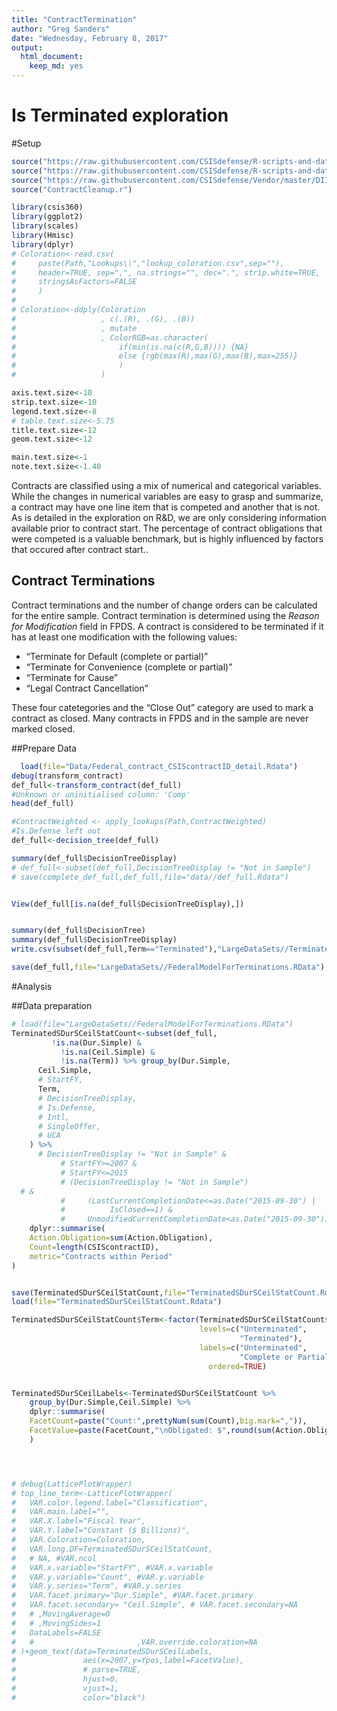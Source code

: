 ```yaml
---
title: "ContractTermination"
author: "Greg Sanders"
date: "Wednesday, February 8, 2017"
output:
  html_document:
    keep_md: yes
--- 
```


Is Terminated exploration
============================================================================

#Setup
```r
source("https://raw.githubusercontent.com/CSISdefense/R-scripts-and-data/master/helper.r")
source("https://raw.githubusercontent.com/CSISdefense/R-scripts-and-data/master/lookups.r")
source("https://raw.githubusercontent.com/CSISdefense/Vendor/master/DIIGstat.r")
source("ContractCleanup.r")

library(csis360)
library(ggplot2)
library(scales)
library(Hmisc)
library(dplyr)
# Coloration<-read.csv(
#     paste(Path,"Lookups\\","lookup_coloration.csv",sep=""),
#     header=TRUE, sep=",", na.strings="", dec=".", strip.white=TRUE, 
#     stringsAsFactors=FALSE
#     )
# 
# Coloration<-ddply(Coloration
#                   , c(.(R), .(G), .(B))
#                   , mutate
#                   , ColorRGB=as.character(
#                       if(min(is.na(c(R,G,B)))) {NA} 
#                       else {rgb(max(R),max(G),max(B),max=255)}
#                       )
#                   )

axis.text.size<-10
strip.text.size<-10
legend.text.size<-8
# table.text.size<-5.75
title.text.size<-12
geom.text.size<-12

main.text.size<-1
note.text.size<-1.40


```

Contracts are classified using a mix of numerical and categorical variables. While the changes in numerical variables are easy to grasp and summarize, a contract may have one line item that is competed and another that is not. As is detailed in the exploration on R&D, we are only considering information available prior to contract start. The percentage of contract obligations that were competed is a valuable benchmark, but is highly influenced by factors that occured after contract start..

## Contract Terminations


Contract terminations and the number of change orders can be calculated for the entire sample.  Contract termination is determined using the *Reason for Modification* field in FPDS.  A contract is considered to be terminated if it has at least one modification with the following values:

* "Terminate for Default (complete or partial)"
* "Terminate for Convenience (complete or partial)"
* "Terminate for Cause"
* "Legal Contract Cancellation"

These four catetegories and the "Close Out" category are used to mark a contract as closed.  Many contracts in FPDS and in the sample are never marked closed.  


##Prepare Data

```r
  load(file="Data/Federal_contract_CSIScontractID_detail.Rdata")
debug(transform_contract)
def_full<-transform_contract(def_full)
#Unknown or uninitialised column: 'Comp'
head(def_full)

```

```r

#ContractWeighted <- apply_lookups(Path,ContractWeighted)
#Is.Defense left out
def_full<-decision_tree(def_full)

summary(def_full$DecisionTreeDisplay)
# def_full<-subset(def_full,DecisionTreeDisplay != "Not in Sample")
# save(complete_def_full,def_full,file="data//def_full.Rdata")


View(def_full[is.na(def_full$DecisionTreeDisplay),])


summary(def_full$DecisionTree)
summary(def_full$DecisionTreeDisplay)
write.csv(subset(def_full,Term=="Terminated"),"LargeDataSets//Terminated.csv")

save(def_full,file="LargeDataSets//FederalModelForTerminations.RData")


```


#Analysis

##Data preparation
```r
# load(file="LargeDataSets//FederalModelForTerminations.RData")
TerminatedSDurSCeilStatCount<-subset(def_full,
         !is.na(Dur.Simple) & 
           !is.na(Ceil.Simple) &
           !is.na(Term)) %>% group_by(Dur.Simple,
      Ceil.Simple,
      # StartFY,
      Term,
      # DecisionTreeDisplay,
      # Is.Defense,
      # Intl,
      # SingleOffer,
      # UCA
    ) %>%
      # DecisionTreeDisplay != "Not in Sample" &
           # StartFY>=2007 & 
           # StartFY<=2015 
           # (DecisionTreeDisplay != "Not in Sample")
  # &                
           #     (LastCurrentCompletionDate<=as.Date("2015-09-30") |
           #          IsClosed==1) &
           #     UnmodifiedCurrentCompletionDate<as.Date("2015-09-30")),
    dplyr::summarise(
    Action.Obligation=sum(Action.Obligation),
    Count=length(CSIScontractID),
    metric="Contracts within Period"
)


save(TerminatedSDurSCeilStatCount,file="TerminatedSDurSCeilStatCount.Rdata")
load(file="TerminatedSDurSCeilStatCount.Rdata")

TerminatedSDurSCeilStatCount$Term<-factor(TerminatedSDurSCeilStatCount$Term,
                                          levels=c("Unterminated",
                                                   "Terminated"),
                                          labels=c("Unterminated",
                                                   "Complete or Partial Termination"),
                                            ordered=TRUE)


TerminatedSDurSCeilLabels<-TerminatedSDurSCeilStatCount %>%
    group_by(Dur.Simple,Ceil.Simple) %>%
    dplyr::summarise(
    FacetCount=paste("Count:",prettyNum(sum(Count),big.mark=",")),
    FacetValue=paste(FacetCount,"\nObligated: $",round(sum(Action.Obligation)/1000000000,1),"B",sep="")
    )




# debug(LatticePlotWrapper)
# top_line_term<-LatticePlotWrapper(
#   VAR.color.legend.label="Classification",
#   VAR.main.label="",
#   VAR.X.label="Fiscal Year",
#   VAR.Y.label="Constant ($ Billions)",
#   VAR.Coloration=Coloration,
#   VAR.long.DF=TerminatedSDurSCeilStatCount,
#   # NA, #VAR.ncol
#   VAR.x.variable="StartFY", #VAR.x.variable
#   VAR.y.variable="Count", #VAR.y.variable
#   VAR.y.series="Term", #VAR.y.series
#   VAR.facet.primary="Dur.Simple", #VAR.facet.primary
#   VAR.facet.secondary= "Ceil.Simple", # VAR.facet.secondary=NA
#   # ,MovingAverage=0
#   # ,MovingSides=1
#   DataLabels=FALSE
#   #                       ,VAR.override.coloration=NA
# )+geom_text(data=TerminatedSDurSCeilLabels,
#               aes(x=2007,y=Ypos,label=FacetValue),
#               # parse=TRUE,
#               hjust=0,
#               vjust=1,
#               color="black")
```


